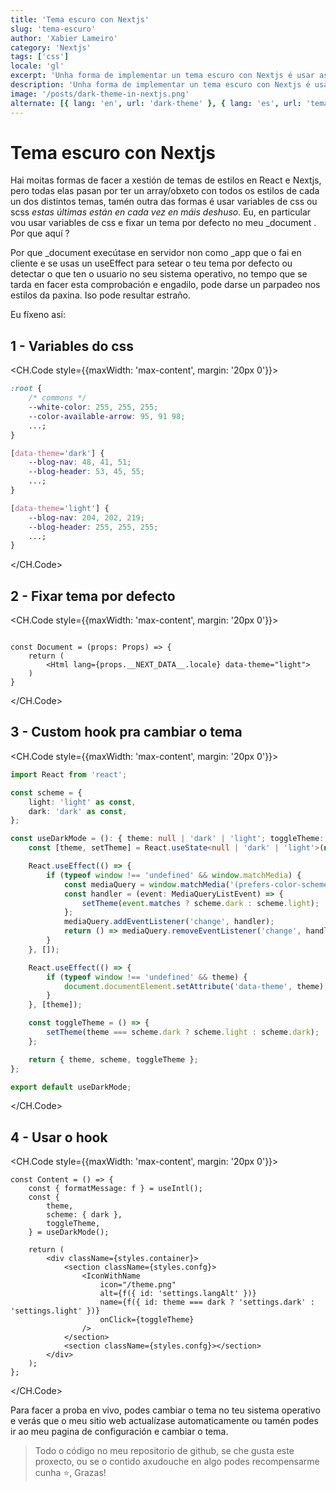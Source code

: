 ```yaml
---
title: 'Tema escuro con Nextjs'
slug: 'tema-escuro'
author: 'Xabier Lameiro'
category: 'Nextjs'
tags: ['css']
locale: 'gl'
excerpt: 'Unha forma de implementar un tema escuro con Nextjs é usar as variables CSS e, un custom hook para cambiar o tema e así cambiar o valor das variables.'
description: 'Unha forma de implementar un tema escuro con Nextjs é usar as variables CSS e, un custom hook para cambiar o tema e así cambiar o valor das variables.'
image: '/posts/dark-theme-in-nextjs.png'
alternate: [{ lang: 'en', url: 'dark-theme' }, { lang: 'es', url: 'tema-oscuro' }]
---
```


# Tema escuro con Nextjs

<Date date="02-03-2023" />

<GoogleAdsense slot="6172794554" horizontal />

Hai moitas formas de facer a xestión de temas de estilos en React e Nextjs, pero todas elas pasan por ter un array/obxeto con todos os estilos de cada un dos distintos temas, tamén
outra das formas é usar variables de css ou scss _estas últimas están en cada vez en máis deshuso_. Eu, en particular vou usar variables de css e fixar un tema por defecto no meu \_document . Por que aquí ?

Por que \_document execútase en servidor non como \_app que o fai en cliente e se usas un useEffect para setear o teu tema por defecto ou detectar o que ten o usuario no seu sistema operativo,
no tempo que se tarda en facer esta comprobación e engadilo, pode darse un parpadeo nos estilos da paxina. Iso pode resultar estraño.

Eu fíxeno así:

## 1 - Variables do css

<CH.Code style={{maxWidth: 'max-content', margin: '20px 0'}}>

```css globals.css
:root {
    /* commons */
    --white-color: 255, 255, 255;
    --color-available-arrow: 95, 91 98;
    ...;
}

[data-theme='dark'] {
    --blog-nav: 48, 41, 51;
    --blog-header: 53, 45, 55;
    ...;
}

[data-theme='light'] {
    --blog-nav: 204, 202, 219;
    --blog-header: 255, 255, 255;
    ...;
}
```

</CH.Code>

## 2 - Fixar tema por defecto

<CH.Code style={{maxWidth: 'max-content', margin: '20px 0'}}>

```tsx _document.tsx mark=4

const Document = (props: Props) => {
    return (
        <Html lang={props.__NEXT_DATA__.locale} data-theme="light">
    )
}

```

</CH.Code>

## 3 - Custom hook pra cambiar o tema

<CH.Code style={{maxWidth: 'max-content', margin: '20px 0'}}>

```ts useDarkMode.ts
import React from 'react';

const scheme = {
    light: 'light' as const,
    dark: 'dark' as const,
};

const useDarkMode = (): { theme: null | 'dark' | 'light'; toggleTheme: () => void; scheme: typeof scheme } => {
    const [theme, setTheme] = React.useState<null | 'dark' | 'light'>(null);

    React.useEffect(() => {
        if (typeof window !== 'undefined' && window.matchMedia) {
            const mediaQuery = window.matchMedia('(prefers-color-scheme: dark)');
            const handler = (event: MediaQueryListEvent) => {
                setTheme(event.matches ? scheme.dark : scheme.light);
            };
            mediaQuery.addEventListener('change', handler);
            return () => mediaQuery.removeEventListener('change', handler);
        }
    }, []);

    React.useEffect(() => {
        if (typeof window !== 'undefined' && theme) {
            document.documentElement.setAttribute('data-theme', theme);
        }
    }, [theme]);

    const toggleTheme = () => {
        setTheme(theme === scheme.dark ? scheme.light : scheme.dark);
    };

    return { theme, scheme, toggleTheme };
};

export default useDarkMode;
```

</CH.Code>

## 4 - Usar o hook

<CH.Code style={{maxWidth: 'max-content', margin: '20px 0'}}>

```tsx settings.tsx mark=3,4,5,6,15,16
const Content = () => {
    const { formatMessage: f } = useIntl();
    const {
        theme,
        scheme: { dark },
        toggleTheme,
    } = useDarkMode();

    return (
        <div className={styles.container}>
            <section className={styles.confg}>
                <IconWithName
                    icon="/theme.png"
                    alt={f({ id: 'settings.langAlt' })}
                    name={f({ id: theme === dark ? 'settings.dark' : 'settings.light' })}
                    onClick={toggleTheme}
                />
            </section>
            <section className={styles.confg}></section>
        </div>
    );
};
```

</CH.Code>

Para facer a proba en vivo, podes cambiar o tema no teu sistema operativo e verás que o meu sitio web actualízase automaticamente ou tamén podes ir ao meu pagina de configuración e cambiar o tema.

> Todo o código no meu repositorio de github, se che gusta este proxecto, ou se o contido axudouche en algo podes recompensarme cunha ⭐️, Grazas!
